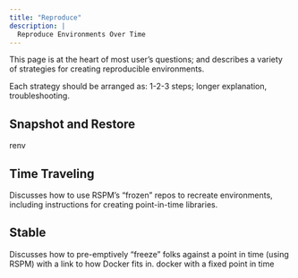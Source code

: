 ```yaml
---
title: "Reproduce"
description: |
  Reproduce Environments Over Time
---
```


This page is at the heart of most user's questions; and describes a variety of strategies for creating reproducible environments.

Each strategy should be arranged as: 1-2-3 steps; longer explanation, troubleshooting.

## Snapshot and Restore

renv

## Time Traveling
Discusses how to use RSPM's "frozen" repos to recreate environments, including instructions for creating point-in-time libraries.

## Stable
Discusses how to pre-emptively "freeze" folks against a point in time (using RSPM) with a link to how Docker fits in.
docker with a fixed point in time


